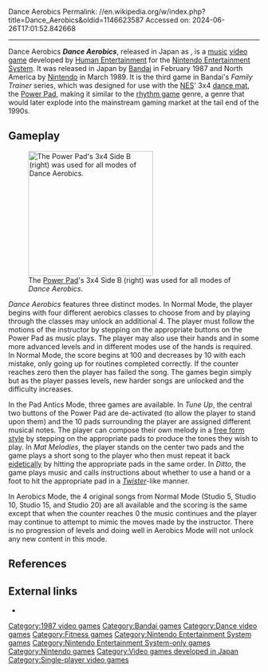 Dance Aerobics
Permalink: //en.wikipedia.org/w/index.php?title=Dance_Aerobics&oldid=1146623587
Accessed on: 2024-06-26T17:01:52.842668



------
Dance Aerobics
{{Short description|1987 music video game}}
{{Other uses|Aerobics}}
{{Infobox video game
| title = Dance Aerobics
| image = Dance Aerobics Cover.jpg
| caption = North American cover art
| developer = [[Human Entertainment]]
| publisher = {{vgrelease|JP|[[Bandai]]|NA|[[Nintendo]]}}
| designer = 
| engine = 
| released = {{vgrelease|JP|February 26, 1987<ref>{{Cite web|url=http://www.famitsu.com/cominy/?m=pc&a=page_h_title&title_id=20180|title=ファミリートレーナーシリーズ3 エアロビスタジオ [ファミコン] / ファミ通.com|website=www.famitsu.com}}</ref>|NA|March 1989<ref>''[http://www.gamefaqs.com/console/nes/data/587213.html Dance Aerobics Release Date]''. [[GameFAQs]]. Retrieved on 2008-11-30.</ref>}}
| genre = [[Music video game|Music game]], [[Exergaming|Exercise]]
| modes = Single-player
| platforms = [[Nintendo Entertainment System]]
}}
'''''Dance Aerobics''''', released in Japan as {{Nihongo|'''''Aerobics Studio'''''|エアロビスタジオ|Earobi Sutajio}}, is a [[music video game|music]] [[video game]] developed by [[Human Entertainment]] for the [[Nintendo Entertainment System]]. It was released in Japan by [[Bandai]] in February 1987 and North America by [[Nintendo]] in March 1989. It is the third game in Bandai's ''Family Trainer'' series, which was designed for use with the [[NES]]' 3x4 [[dance mat]], the [[Power Pad]], making it similar to the [[Music video game#Rhythm games|rhythm game]] genre, a genre that would later explode into the mainstream gaming market at the tail end of the 1990s.

==Gameplay==
[[Image:Power Pad.jpg|250px|right|thumb|The [[Power Pad]]'s 3x4 Side B (right) was used for all modes of ''Dance Aerobics''.]]

''Dance Aerobics'' features three distinct modes. In Normal Mode, the player begins with four different aerobics classes to choose from and by playing through the classes may unlock an additional 4. The player must follow the motions of the instructor by stepping on the appropriate buttons on the Power Pad as music plays. The player may also use their hands and in some more advanced levels and in different modes use of the hands is required. In Normal Mode, the score begins at 100 and decreases by 10 with each mistake, only going up for routines completed correctly. If the counter reaches zero then the player has failed the song. The games begin simply but as the player passes levels, new harder songs are unlocked and the difficulty increases.

In the Pad Antics Mode, three games are available.  In ''Tune Up'', the central two buttons of the Power Pad are de-activated (to allow the player to stand upon them) and the 10 pads surrounding the player are assigned different musical notes. The player can compose their own melody in a [[music video game#Free form music games|free form style]] by stepping on the appropriate pads to produce the tones they wish to play. In ''Mat Melodies'', the player stands on the center two pads and the game plays a short song to the player who then must repeat it back [[music video game#Eidetic music games|eidetically]] by hitting the appropriate pads in the same order. In ''Ditto'', the game plays music and calls instructions about whether to use a hand or a foot to hit the appropriate pad in a ''[[Twister (game)|Twister]]''-like manner.

In Aerobics Mode, the 4 original songs from Normal Mode (Studio 5, Studio 10, Studio 15, and Studio 20) are all available and the scoring is the same except that when the counter reaches 0 the music continues and the player may continue to attempt to mimic the moves made by the instructor. There is no progression of levels and doing well in Aerobics Mode will not unlock any new content in this mode.

==References==
{{reflist}}

==External links==
*{{moby game|id=/dance-aerobics}}

[[Category:1987 video games]]
[[Category:Bandai games]]
[[Category:Dance video games]]
[[Category:Fitness games]]
[[Category:Nintendo Entertainment System games]]
[[Category:Nintendo Entertainment System-only games]]
[[Category:Nintendo games]]
[[Category:Video games developed in Japan]]
[[Category:Single-player video games]]